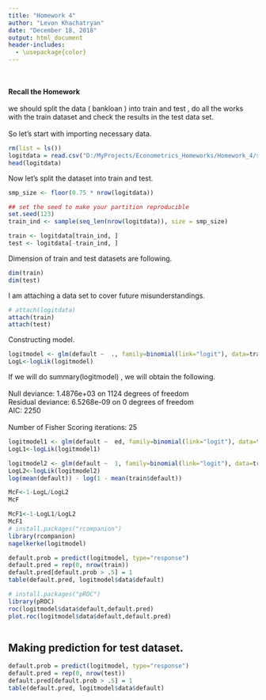 ```yaml
---
title: "Homework 4"
author: "Levon Khachatryan"
date: "December 18, 2018"
output: html_document
header-includes:
  - \usepackage{color}
---
```

<br />
<br />
**Recall the Homework**
<br />
<br />
we should split the data ( bankloan ) into train and test , do all the works with the train dataset and check the results in the test data set.
<br />
<br />
So let's start with importing necessary data.
```r
rm(list = ls())
logitdata = read.csv("D:/MyProjects/Econometrics_Homeworks/Homework_4/sources/bankloan_cs_noweights.csv", header = TRUE)
head(logitdata)
```
Now let's split the dataset into train and test.
```r
smp_size <- floor(0.75 * nrow(logitdata))

## set the seed to make your partition reproducible
set.seed(123)
train_ind <- sample(seq_len(nrow(logitdata)), size = smp_size)

train <- logitdata[train_ind, ]
test <- logitdata[-train_ind, ]
```
Dimension of train and test datasets are following.
```r
dim(train)
dim(test)
```
I am attaching a data set to cover future misunderstandings.
```r
# attach(logitdata)
attach(train)
attach(test)
```
Constructing model.
```r
logitmodel <- glm(default ~  ., family=binomial(link="logit"), data=train)
LogL<-logLik(logitmodel)
```
If we will do summary(logitmodel) , we will obtain the following.<br /><br />
Null deviance: 1.4876e+03  on 1124  degrees of freedom<br />
Residual deviance: 6.5268e-09  on    0  degrees of freedom<br />
AIC: 2250<br />
<br />
Number of Fisher Scoring iterations: 25<br />
```r
logitmodel1 <- glm(default ~  ed, family=binomial(link="logit"), data=train)
LogL1<-logLik(logitmodel1)

logitmodel2 <- glm(default ~  1, family=binomial(link="logit"), data=train)
LogL2<-logLik(logitmodel2)
log(mean(default)) - log(1 - mean(train$default))

McF<-1-LogL/LogL2
McF

McF1<-1-LogL1/LogL2
McF1
# install.packages("rcompanion")
library(rcompanion)
nagelkerke(logitmodel)

default.prob = predict(logitmodel, type="response")
default.pred = rep(0, nrow(train))
default.pred[default.prob > .5] = 1
table(default.pred, logitmodel$data$default)

# install.packages("pROC")
library(pROC)
roc(logitmodel$data$default,default.pred)
plot.roc(logitmodel$data$default,default.pred)
```
```r
```
## Making prediction for test dataset.
```r
default.prob = predict(logitmodel, type="response")
default.pred = rep(0, nrow(test))
default.pred[default.prob > .5] = 1
table(default.pred, logitmodel$data$default)
```